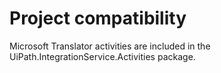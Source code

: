 ﻿# Project compatibility

Microsoft Translator activities are included in the
                UiPath.IntegrationService.Activities package.




|  |
| ---

